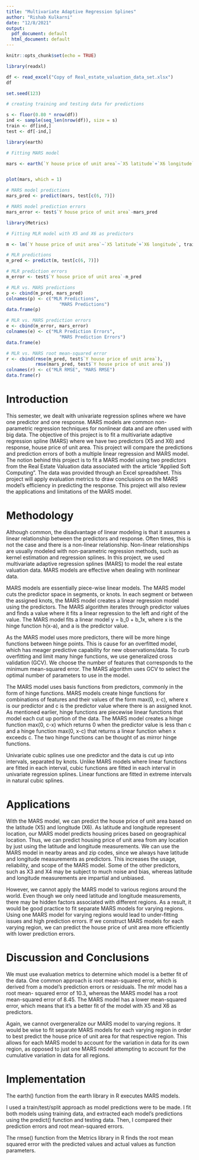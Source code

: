 ```yaml
---
title: "Multivariate Adaptive Regression Splines"
author: "Rishab Kulkarni"
date: "12/8/2021"
output:
  pdf_document: default
  html_document: default
---
```


```r
knitr::opts_chunk$set(echo = TRUE)
```


```r
library(readxl)

df <- read_excel("Copy of Real_estate_valuation_data_set.xlsx")
df
```

```r
set.seed(123)

# creating training and testing data for predictions

s <- floor(0.80 * nrow(df))
ind <- sample(seq_len(nrow(df)), size = s)
train <- df[ind,]
test <- df[-ind,]

library(earth)

# Fitting MARS model

mars <- earth(`Y house price of unit area`~`X5 latitude`+`X6 longitude`, train)


plot(mars, which = 1)

# MARS model predictions
mars_pred <- predict(mars, test[c(6, 7)])

# MARS model prediction errors
mars_error <- test$`Y house price of unit area`-mars_pred

library(Metrics)

# Fitting MLR model with X5 and X6 as predictors

m <- lm(`Y house price of unit area`~`X5 latitude`+`X6 longitude`, train)

# MLR predictions
m_pred <- predict(m, test[c(6, 7)])

# MLR prediction errors
m_error <- test$`Y house price of unit area`-m_pred

# MLR vs. MARS predictions
p <- cbind(m_pred, mars_pred)
colnames(p) <- c("MLR Predictions",
                    "MARS Predictions")
data.frame(p)

# MLR vs. MARS prediction errors
e <- cbind(m_error, mars_error)
colnames(e) <- c("MLR Prediction Errors",
                    "MARS Prediction Errors")
data.frame(e)

# MLR vs. MARS root mean-squared error
r <- cbind(rmse(m_pred, test$`Y house price of unit area`),
           rmse(mars_pred, test$`Y house price of unit area`))
colnames(r) <- c("MLR RMSE", "MARS RMSE")
data.frame(r)


```

# Introduction

This semester, we dealt with univariate regression splines where we have
one predictor and one response. MARS models are common non-parametric regression
techniques for nonlinear data and are often used with big data. The objective 
of this project is to fit a multivariate adaptive regression spline (MARS) where 
we have two predictors (X5 and X6) and response, house price of unit area. This 
project will compare the predictions and prediction errors of both a multiple 
linear regression and MARS model. The notion behind this project is to fit a 
MARS model using two predictors from the Real Estate Valuation data associated 
with the article "Applied Soft Computing". The data was provided through an 
Excel spreadsheet. This project will apply evaluation metrics to draw 
conclusions on the MARS model's efficiency in predicting the response. This 
project will also review the applications and limitations of the MARS model.


# Methodology

Although common, the disadvantage of linear modeling is that it assumes a
linear relationship between the predictors and response. Often times, this
is not the case and there is a non-linear relationship. Non-linear
relationships are usually modeled with non-parametric regression methods, 
such as kernel estimation and regression splines. In this project, we used
multivariate adaptive regression splines (MARS) to model the real estate 
valuation data. MARS models are effective when dealing with nonlinear data.

MARS models are essentially piece-wise linear models. The MARS model cuts 
the predictor space in segments, or knots. In each segment or between the
assigned knots, the MARS model creates a linear regression model using the
predictors. The MARS algorithm iterates through predictor values and finds 
a value where it fits a linear regression to the left and right of the value.
The MARS model fits a linear model y = b_0 + b_1x, where x is the hinge 
function h(x-a), and a is the predictor value.

As the MARS model uses more predictors, there will be more hinge functions 
between hinge points. This is cause for an overfitted model, which has meager 
predictive capability for new observations/data. To curb overfitting and limit 
many hinge functions, we use generalized cross validation (GCV). We choose 
the number of features that corresponds to the minimum mean-squared error. 
The MARS algorithm uses GCV to select the optimal number of parameters to use 
in the model.

The MARS model uses basis functions from predictors, commonly in the form of
hinge functions. MARS models create hinge functions for combinations of
features and their values of the form max(0, x-c), where x is our predictor
and c is the predictor value where there is an assigned knot. As mentioned
earlier, hinge functions are piecewise linear functions that model each
cut up portion of the data. The MARS model creates a hinge function 
max(0, c-x) which returns 0 when the predictor value is less than c and a
hinge function max(0, x-c) that returns a linear function when x exceeds c.
The two hinge functions can be thought of as mirror hinge functions.

Univariate cubic splines use one predictor and the data is cut up into 
intervals, separated by knots. Unlike MARS models where linear functions are 
fitted in each interval, cubic functions are fitted in each interval in 
univariate regression splines. Linear functions are fitted in extreme 
intervals in natural cubic splines.

# Applications

With the MARS model, we can predict the house price of unit area based on
the latitude (X5) and longitude (X6). As latitude and longitude represent
location, our MARS model predicts housing prices based on geographical location.
Thus, we can predict housing price of unit area from any location by just
using the latitude and longitude measurements. We can use the MARS model in
nearby areas and zip codes, since we always have latitude and longitude 
measurements as predictors. This increases the usage, reliability, and scope 
of the MARS model. Some of the other predictors, such as X3 and X4 may be 
subject to much noise and bias, whereas latitude and longitude measurements
are impartial and unbiased.

However, we cannot apply the MARS model to various regions around the world.
Even though we only need latitude and longitude measurements, there may be
hidden factors associated with different regions. As a result, it would be
good practice to fit separate MARS models for varying regions. Using one
MARS model for varying regions would lead to under-fitting issues and high
prediction errors. If we construct MARS models for each varying region, we can
predict the house price of unit area more efficiently with lower prediction
errors. 

# Discussion and Conclusions

We must use evaluation metrics to determine which model is a better fit of
the data. One common approach is root mean-squared error, which is derived
from a model's prediction errors or residuals. The mlr model has a root mean-
squared error of 10.3, whereas the MARS model has a root mean-squared error of
8.45. The MARS model has a lower mean-squared error, which means that it's a
better fit of the model with X5 and X6 as predictors. 

Again, we cannot overgeneralize our MARS model to varying regions. It would
be wise to fit separate MARS models for each varying region in order to best
predict the house price of unit area for that respective region. This allows
for each MARS model to account for the variation in data for its own region, as
opposed to just one MARS model attempting to account for the cumulative 
variation in data for all regions.

# Implementation

The earth() function from the earth library in R executes MARS models. 

I used a train/test/split approach as model predictions were to be made. I fit
both models using training data, and extracted each model's predictions using
the predict() function and testing data. Then, I compared their prediction 
errors and root mean-squared errors.

The rmse() function from the Metrics library in R finds the root mean squared 
error with the predicted values and actual values as function parameters.

